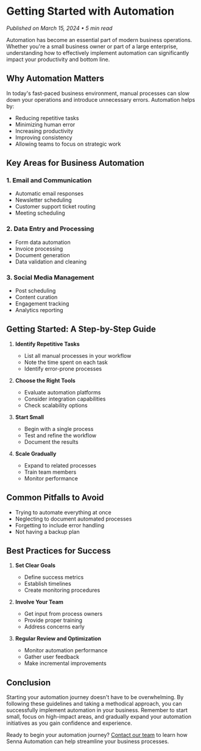 # Getting Started with Automation

*Published on March 15, 2024 • 5 min read*

Automation has become an essential part of modern business operations. Whether you're a small business owner or part of a large enterprise, understanding how to effectively implement automation can significantly impact your productivity and bottom line.

## Why Automation Matters

In today's fast-paced business environment, manual processes can slow down your operations and introduce unnecessary errors. Automation helps by:

- Reducing repetitive tasks
- Minimizing human error
- Increasing productivity
- Improving consistency
- Allowing teams to focus on strategic work

## Key Areas for Business Automation

### 1. Email and Communication
- Automatic email responses
- Newsletter scheduling
- Customer support ticket routing
- Meeting scheduling

### 2. Data Entry and Processing
- Form data automation
- Invoice processing
- Document generation
- Data validation and cleaning

### 3. Social Media Management
- Post scheduling
- Content curation
- Engagement tracking
- Analytics reporting

## Getting Started: A Step-by-Step Guide

1. **Identify Repetitive Tasks**
   - List all manual processes in your workflow
   - Note the time spent on each task
   - Identify error-prone processes

2. **Choose the Right Tools**
   - Evaluate automation platforms
   - Consider integration capabilities
   - Check scalability options

3. **Start Small**
   - Begin with a single process
   - Test and refine the workflow
   - Document the results

4. **Scale Gradually**
   - Expand to related processes
   - Train team members
   - Monitor performance

## Common Pitfalls to Avoid

- Trying to automate everything at once
- Neglecting to document automated processes
- Forgetting to include error handling
- Not having a backup plan

## Best Practices for Success

1. **Set Clear Goals**
   - Define success metrics
   - Establish timelines
   - Create monitoring procedures

2. **Involve Your Team**
   - Get input from process owners
   - Provide proper training
   - Address concerns early

3. **Regular Review and Optimization**
   - Monitor automation performance
   - Gather user feedback
   - Make incremental improvements

## Conclusion

Starting your automation journey doesn't have to be overwhelming. By following these guidelines and taking a methodical approach, you can successfully implement automation in your business. Remember to start small, focus on high-impact areas, and gradually expand your automation initiatives as you gain confidence and experience.

Ready to begin your automation journey? [Contact our team](/support) to learn how Senna Automation can help streamline your business processes.